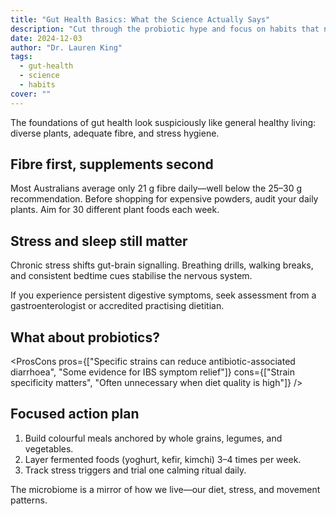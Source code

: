 ```yaml
---
title: "Gut Health Basics: What the Science Actually Says"
description: "Cut through the probiotic hype and focus on habits that nurture your microbiome."
date: 2024-12-03
author: "Dr. Lauren King"
tags:
  - gut-health
  - science
  - habits
cover: ""
---
```


<Callout variant="info" title="Start here">
The foundations of gut health look suspiciously like general healthy living: diverse plants, adequate fibre, and stress hygiene.
</Callout>

## Fibre first, supplements second

Most Australians average only 21 g fibre daily—well below the 25–30 g recommendation. Before shopping for expensive powders,
 audit your daily plants. Aim for 30 different plant foods each week.

## Stress and sleep still matter

Chronic stress shifts gut-brain signalling. Breathing drills, walking breaks, and consistent bedtime cues stabilise the nervous system.

<Note>
If you experience persistent digestive symptoms, seek assessment from a gastroenterologist or accredited practising dietitian.
</Note>

## What about probiotics?

<ProsCons
  pros={["Specific strains can reduce antibiotic-associated diarrhoea", "Some evidence for IBS symptom relief"]}
  cons={["Strain specificity matters", "Often unnecessary when diet quality is high"]}
/>

## Focused action plan

1. Build colourful meals anchored by whole grains, legumes, and vegetables.
2. Layer fermented foods (yoghurt, kefir, kimchi) 3–4 times per week.
3. Track stress triggers and trial one calming ritual daily.

<Quote by="Dr. Emeran Mayer">
The microbiome is a mirror of how we live—our diet, stress, and movement patterns.
</Quote>
